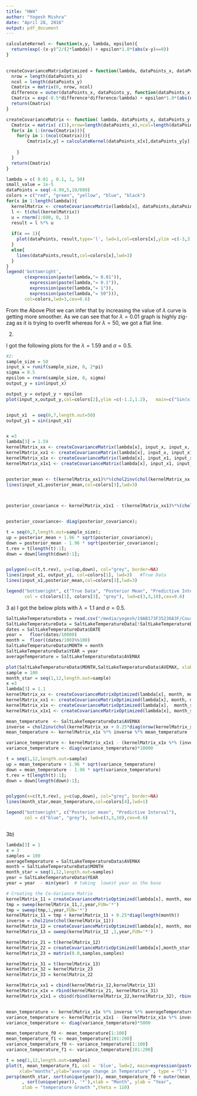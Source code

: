 ```yaml
---
title: "HW4"
author: "Yogesh Mishra"
date: "April 28, 2016"
output: pdf_document
---
```


```r
calculateKernel <- function(x,y, lambda, epsilon){
  return(exp(-(x-y)^2/(2*lambda)) + epsilon*1.0*(abs(x-y)==0))
}
  

createCovarianceMatrixOptimized = function(lambda, dataPoints_x, dataPoints_y, epsilon){
  nrow = length(dataPoints_x)
  ncol = length(dataPoints_y)
  Cmatrix = matrix(0, nrow, ncol)
  difference = outer(dataPoints_x, dataPoints_y, function(dataPoints_x, dataPoints_y) dataPoints_y - dataPoints_x)
  Cmatrix = exp(-0.5*difference*difference/lambda) + epsilon*1.0*(abs(difference)==0)
  return(Cmatrix)
}

createCovarianceMatrix <- function( lambda, dataPoints_x, dataPoints_y, epsilon){
  Cmatrix = matrix( c(1),nrow=length(dataPoints_x),ncol=length(dataPoints_y))
  for(x in 1:(nrow(Cmatrix))){
    for(y in 1:(ncol(Cmatrix))){
        Cmatrix[x,y] = calculateKernel(dataPoints_x[x],dataPoints_y[y],lambda, epsilon)
      
    }
  }
  return(Cmatrix)
}

```



```r
lambda = c( 0.01 , 0.1, 1, 50)
small_value = 1e-5
dataPoints = seq(-4.99,5,10/600)
colors = c("red", "green", "yellow", "blue", "black")
for(x in 1:length(lambda)){
  kernelMatrix <- createCovarianceMatrix(lambda[x], dataPoints,dataPoints, small_value)
  l <- t(chol(kernelMatrix))
  u = rnorm(1:600, 0, 1)
  result = l %*% u
  
  if(x == 1){
    plot(dataPoints, result,type='l', lwd=3,col=colors[x],ylim =c(-3,3),   main=c("Gaussian Process"))
  }
  else{
    lines(dataPoints,result,col=colors[x],lwd=3)
  }
}
legend('bottomright',
       c(expression(paste(lambda,"= 0.01")),
         expression(paste(lambda,"= 0.1")),
         expression(paste(lambda,"= 1")),
         expression(paste(lambda,"= 50"))),
       col=colors,lwd=3,cex=0.6)

```
From the Above Plot we can infer that by increasing the value of $\lambda$ curve is getting more smoother. As we can see that for $\lambda=0.01$ graph is highly zig-zag as it is trying to overfit whereas for $\lambda = 50$, we got a flat line. 

2)

I got the following plots for the $\lambda=1.59$ and $\sigma=0.5$.

```r

#2:
sample_size = 50
input_x = runif(sample_size, 0, 2*pi)
sigma = 0.5
epsilon = rnorm(sample_size, 0, sigma)
output_y = sin(input_x)

output_y = output_y + epsilon
plot(input_x,output_y,col=colors[2],ylim =c(-1.2,1.2),   main=c("Sin(x)"))    #raw Data


input_x1  = seq(0,7,length.out=50)
output_y1 = sin(input_x1)


x =3
lambda[3] = 1.59
kernelMatrix_xx <- createCovarianceMatrix(lambda[x], input_x, input_x, small_value)
kernelMatrix_xx1 <- createCovarianceMatrix(lambda[x], input_x, input_x1, small_value)
kernelMatrix_x1x <- createCovarianceMatrix(lambda[x], input_x1, input_x, small_value)
kernelMatrix_x1x1 <- createCovarianceMatrix(lambda[x], input_x1, input_x1, small_value)


posterior_mean <- t(kernelMatrix_xx1)%*%(chol2inv(chol(kernelMatrix_xx + 0.25*diag(sample_size)))%*%(output_y))
lines(input_x1,posterior_mean,col=colors[3],lwd=3)

 

posterior_covariance <- kernelMatrix_x1x1 - t(kernelMatrix_xx1)%*%(chol2inv(chol(kernelMatrix_xx + 0.25*diag(sample_size)))%*%(kernelMatrix_xx1))


posterior_covariance<- diag(posterior_covariance); 

t = seq(0,7,length.out=sample_size);
up = posterior_mean + 1.96 * sqrt(posterior_covariance);
down = posterior_mean - 1.96 * sqrt(posterior_covariance);
t.rev = t[length(t):1];
down = down[length(down):1];


polygon(x=c(t,t.rev), y=c(up,down), col="grey", border=NA)
lines(input_x1, output_y1, col=colors[1], lwd=3)   #True Data
lines(input_x1,posterior_mean,col=colors[3],lwd=3)

legend("bottomright", c("True Data", "Posterior Mean", "Predictive Interval"),
       col = c(colors[1], colors[3], "grey"), lwd=c(3,3,10),cex=0.6)
```





3 a)
I got the below plots with $\lambda=1.1$ and $\sigma=0.5$.
```r

SaltLakeTemperatureData = read.csv("/media/yogesh/19AB173F35236A3F/Courses/Spring-2016/PM/HW4/SaltLakeTemperatures.csv")
SaltLakeTemperatureData = SaltLakeTemperatureData[!SaltLakeTemperatureData$AVEMAX == -9999,]
dates = SaltLakeTemperatureData$DATE
year =   floor(dates/10000)
month =  floor((dates/100)%%100)
SaltLakeTemperatureData$MONTH = month
SaltLakeTemperatureData$YEAR = year
averageTemperature = SaltLakeTemperatureData$AVEMAX

plot(SaltLakeTemperatureData$MONTH,SaltLakeTemperatureData$AVEMAX, xlab = "Months", ylab = "Average Temperature",col=colors[2],ylim =c(0,110),   main=c("Average Max temperature"))    #raw Data
sample = 100
month_star = seq(1,12,length.out=sample)
x =3 
lambda[3] = 1.1
kernelMatrix_xx <- createCovarianceMatrixOptimized(lambda[x], month, month, small_value)
kernelMatrix_xx1 <- createCovarianceMatrixOptimized(lambda[x], month, month_star, small_value)
kernelMatrix_x1x <- createCovarianceMatrixOptimized(lambda[x],  month_star, month, small_value)
kernelMatrix_x1x1 <- createCovarianceMatrixOptimized(lambda[x], month_star, month_star, small_value)

mean_temperature  <- SaltLakeTemperatureData$AVEMAX
inverse = chol2inv(chol(kernelMatrix_xx + 0.25*diag(nrow(kernelMatrix_xx))))
mean_temperature <- kernelMatrix_x1x %*% inverse %*% mean_temperature

variance_temperature <- kernelMatrix_x1x1 - (kernelMatrix_x1x %*% (inverse %*% kernelMatrix_xx1))
variance_temperature <- diag(variance_temperature)*10000

t = seq(1,12,length.out=sample)
up = mean_temperature + 1.96 * sqrt(variance_temperature)
down = mean_temperature - 1.96 * sqrt(variance_temperature)
t.rev = t[length(t):1];
down = down[length(down):1];


polygon(x=c(t,t.rev), y=c(up,down), col="grey", border=NA)
lines(month_star,mean_temperature,col=colors[4],lwd=1)

legend("bottomright", c("Posterior mean", "Predictive Interval"),
       col = c("blue", "grey"), lwd=c(3,3,10),cex=0.6)



```
3b)
```r
lambda[3] = 1
x = 3
samples = 100
averageTemperature = SaltLakeTemperatureData$AVEMAX
month = SaltLakeTemperatureData$MONTH
month_star = seq(1,12,length.out=samples) 
year = SaltLakeTemperatureData$YEAR
year = year  - min(year)  # taking  lowest year as the base

# Creating the Co-Variance Matrix
kernelMatrix_11 = createCovarianceMatrixOptimized(lambda[x], month, month, small_value)
tmp = sweep(kernelMatrix_11,2,year,FUN='*')
tmp = sweep(tmp,1,year,FUN='*')
kernelMatrix_11 = tmp + kernelMatrix_11 + 0.25*diag(length(month))
inverse = chol2inv(chol(kernelMatrix_11))
kernelMatrix_12 = createCovarianceMatrixOptimized(lambda[x], month, month_star, small_value)
kernelMatrix_13 = sweep(kernelMatrix_12 ,1,year,FUN='*')

kernelMatrix_21 = t(kernelMatrix_12)
kernelMatrix_22 = createCovarianceMatrixOptimized(lambda[x],month_star,month_star, small_value)
kernelMatrix_23 = matrix(0.0,samples,samples)

kernelMatrix_31 = t(kernelMatrix_13)
kernelMatrix_32 = kernelMatrix_23
kernelMatrix_33 = kernelMatrix_22

kernelMatrix_xx1 = cbind(kernelMatrix_12,kernelMatrix_13)
kernelMatrix_x1x = rbind(kernelMatrix_21, kernelMatrix_31)
kernelMatrix_x1x1 = cbind(rbind(kernelMatrix_22,kernelMatrix_32), rbind(kernelMatrix_23,kernelMatrix_33))


mean_temperature <- kernelMatrix_x1x %*% inverse %*% averageTemperature
variance_temperature <- kernelMatrix_x1x1 - (kernelMatrix_x1x %*% inverse %*% kernelMatrix_xx1)
variance_temperature <- diag(variance_temperature)*5000

mean_temperature_f0 <- mean_temperature[1:100]
mean_temperature_f1 <- mean_temperature[101:200]
variance_temperature_f0 <- variance_temperature[1:100]
variance_temperature_f1 <- variance_temperature[101:200]

t = seq(1,12,length.out=samples)
plot(t, mean_temperature_f1, col = 'blue', lwd=2, main=expression(paste("Posterior Mean")),
     xlab="months",ylab="average change in Temperature" , type = "l")
persp(month_star, sort(unique(year)), mean_temperature_f0 + outer(mean_temperature_f1
      , sort(unique(year)), '*'),xlab = "Month", ylab = "Year", 
      zlab = "temperature Growth ",theta = 110)



```

